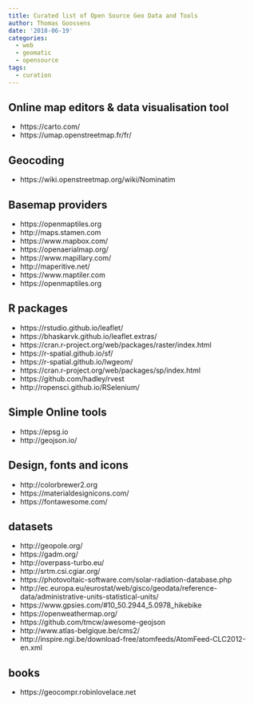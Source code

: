 ```yaml
---
title: Curated list of Open Source Geo Data and Tools
author: Thomas Goossens
date: '2018-06-19'
categories:
  - web
  - geomatic
  - opensource
tags:
  - curation
---
```



## Online map editors & data visualisation tool
* https://carto.com/
* https://umap.openstreetmap.fr/fr/

## Geocoding
* https://wiki.openstreetmap.org/wiki/Nominatim

## Basemap providers
* https://openmaptiles.org
* http://maps.stamen.com
* https://www.mapbox.com/
* https://openaerialmap.org/
* https://www.mapillary.com/
* http://maperitive.net/
* https://www.maptiler.com
* https://openmaptiles.org

## R packages
* https://rstudio.github.io/leaflet/
* https://bhaskarvk.github.io/leaflet.extras/
* https://cran.r-project.org/web/packages/raster/index.html
* https://r-spatial.github.io/sf/
* https://r-spatial.github.io/lwgeom/
* https://cran.r-project.org/web/packages/sp/index.html
* https://github.com/hadley/rvest
* http://ropensci.github.io/RSelenium/

## Simple Online tools
* https://epsg.io
* http://geojson.io/

## Design, fonts and icons
* http://colorbrewer2.org
* https://materialdesignicons.com/
* https://fontawesome.com/

## datasets
* http://geopole.org/
* https://gadm.org/
* http://overpass-turbo.eu/
* http://srtm.csi.cgiar.org/
* https://photovoltaic-software.com/solar-radiation-database.php
* http://ec.europa.eu/eurostat/web/gisco/geodata/reference-data/administrative-units-statistical-units/
* https://www.gpsies.com/#10_50.2944_5.0978_hikebike
* https://openweathermap.org/
* https://github.com/tmcw/awesome-geojson
* http://www.atlas-belgique.be/cms2/
* http://inspire.ngi.be/download-free/atomfeeds/AtomFeed-CLC2012-en.xml

## books
* https://geocompr.robinlovelace.net


